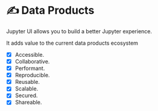 # ✍️ Data Products

Jupyter UI allows you to build a better Jupyter experience.

It adds value to the current data products ecosystem

- [x] Accessible.
- [x] Collaborative.
- [x] Performant.
- [x] Reproducible.
- [x] Reusable.
- [x] Scalable.
- [x] Secured.
- [x] Shareable.
